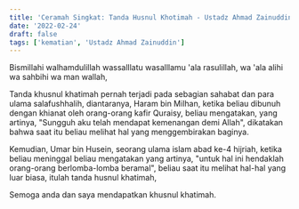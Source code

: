 ```yaml
---
title: 'Ceramah Singkat: Tanda Husnul Khotimah - Ustadz Ahmad Zainuddin, Lc.'
date: '2022-02-24'
draft: false
tags: ['kematian', 'Ustadz Ahmad Zainuddin']
---
```


Bismillahi walhamdulillah wassalllatu wasalllamu 'ala rasulillah, wa 'ala alihi wa sahbihi wa man wallah,

Tanda khusnul khatimah pernah terjadi pada sebagian sahabat dan para ulama salafushhalih, diantaranya, Haram bin Milhan, ketika beliau dibunuh dengan khianat oleh orang-orang kafir Quraisy, beliau mengatakan, yang artinya, "Sungguh aku telah mendapat kemenangan demi Allah", dikatakan bahwa saat itu beliau melihat hal yang menggembirakan baginya.

Kemudian, Umar bin Husein, seorang ulama islam abad ke-4 hijriah, ketika beliau meninggal beliau mengatakan yang artinya, "untuk hal ini hendaklah orang-orang berlomba-lomba beramal", beliau saat itu melihat hal-hal yang luar biasa, itulah tanda husnul khatimah,

Semoga anda dan saya mendapatkan khusnul khatimah.
